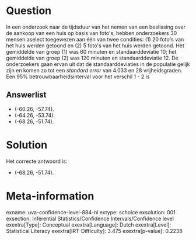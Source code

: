 Question
========

In een onderzoek naar de tijdsduur van het nemen van een beslissing over
de aankoop van een huis op basis van foto\'s, hebben onderzoekers 30
mensen aselect toegewezen aan één van twee condities: (1) 20 foto\'s van
het huis werden getoond en (2) 5 foto\'s van het huis werden getoond.
Het gemiddelde van groep (1) was 60 minuten en standaarddeviatie 10; het
gemiddelde van groep (2) was 120 minuten en standaarddeviatie 12. De
onderzoekers gaan ervan uit dat de standaarddeviaties in de populatie
gelijk zijn en komen zo tot een *standard error* van 4.033 en 28
vrijheidsgraden. Een 95% betrouwbaarheidsinterval voor het verschil 1 -
2 is

Answerlist
----------

* (-60.26, -57.74).
* (-64.26, -53.74).
* (-68.26, -51.74).

Solution
========

Het correcte antwoord is: 

* (-68.26, -51.74).

Meta-information
================
exname: uva-confidence-level-884-nl
extype: schoice
exsolution: 001
exsection: Inferential Statistics/Confidence Intervals/Confidence level
exextra[Type]: Conceptual
exextra[Language]: Dutch
exextra[Level]: Statistical Literacy
exextra[IRT-Difficulty]: 3.475
exextra[p-value]: 0.2238
